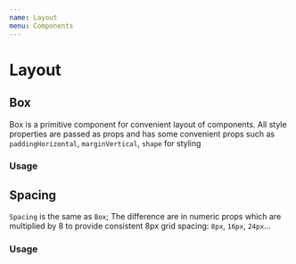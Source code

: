 ```yaml
---
name: Layout
menu: Components
---
```




# Layout

## Box

Box is a primitive component for convenient layout of components. All style properties are passed as props and has some convenient props such as `paddingHorizontal`, `marginVertical`, `shape` for styling

### Usage

<Playground>
  <Box
    paddingVertical={40}
    paddingHorizontal={40}
    height={200}
    width={200}
    backgroundColor="#67c6bb"
  />
</Playground>

## Spacing

`Spacing` is the same as `Box`; The difference are in numeric props which are multiplied by 8 to provide consistent 8px grid spacing: `8px`, `16px`, `24px`...

### Usage

<Playground>
  <Spacing
    paddingVertical={10}
    paddingHorizontal={10}
    height={33}
    width={33}
    backgroundColor="#67c6bb"
  />
</Playground>
